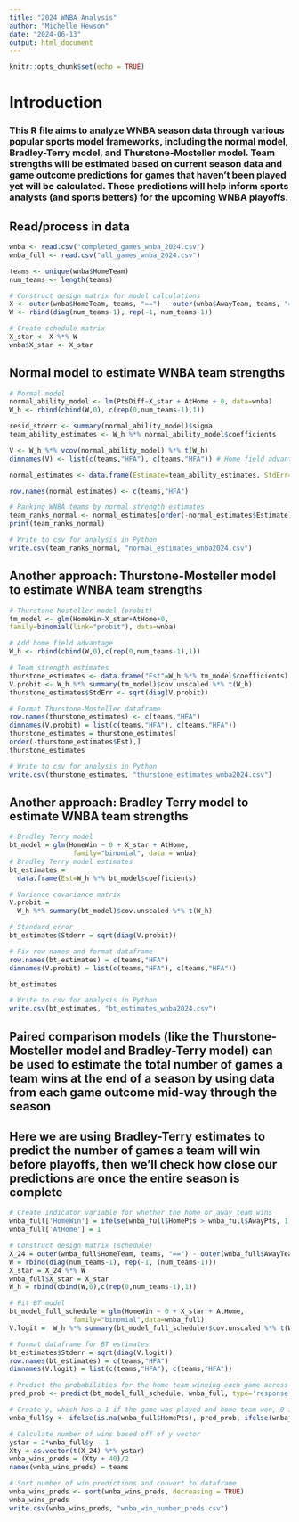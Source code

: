 ```yaml
---
title: "2024 WNBA Analysis"
author: "Michelle Hewson"
date: "2024-06-13"
output: html_document
---
```


```r
knitr::opts_chunk$set(echo = TRUE)
```
# Introduction
### This R file aims to analyze WNBA season data through various popular sports model frameworks, including the normal model, Bradley-Terry model, and Thurstone-Mosteller model. Team strengths will be estimated based on current season data and game outcome predictions for games that haven't been played yet will be calculated. These predictions will help inform sports analysts (and sports betters) for the upcoming WNBA playoffs.

## Read/process in data
```r
wnba <- read.csv("completed_games_wnba_2024.csv")
wnba_full <- read.csv("all_games_wnba_2024.csv")

```

```r
teams <- unique(wnba$HomeTeam)
num_teams <- length(teams)

# Construct design matrix for model calculations
X <- outer(wnba$HomeTeam, teams, "==") - outer(wnba$AwayTeam, teams, "==")
W <- rbind(diag(num_teams-1), rep(-1, num_teams-1))

# Create schedule matrix
X_star <- X %*% W 
wnba$X_star <- X_star
```

## Normal model to estimate WNBA team strengths

```r
# Normal model
normal_ability_model <- lm(PtsDiff~X_star + AtHome + 0, data=wnba)
W_h <- rbind(cbind(W,0), c(rep(0,num_teams-1),1))

resid_stderr <- summary(normal_ability_model)$sigma
team_ability_estimates <- W_h %*% normal_ability_model$coefficients

V <- W_h %*% vcov(normal_ability_model) %*% t(W_h)
dimnames(V) <- list(c(teams,"HFA"), c(teams,"HFA")) # Home field advantage

normal_estimates <- data.frame(Estimate=team_ability_estimates, StdErr=sqrt(diag(V)))

row.names(normal_estimates) <- c(teams,"HFA")

# Ranking WNBA teams by normal strength estimates
team_ranks_normal <- normal_estimates[order(-normal_estimates$Estimate),]
print(team_ranks_normal)

# Write to csv for analysis in Python
write.csv(team_ranks_normal, "normal_estimates_wnba2024.csv")
```
## Another approach: Thurstone-Mosteller model to estimate WNBA team strengths

```r
# Thurstone-Mosteller model (probit)
tm_model <- glm(HomeWin~X_star+AtHome+0,
family=binomial(link="probit"), data=wnba)

# Add home field advantage
W_h <- rbind(cbind(W,0),c(rep(0,num_teams-1),1)) 

# Team strength estimates
thurstone_estimates <- data.frame("Est"=W_h %*% tm_model$coefficients)
V.probit <- W_h %*% summary(tm_model)$cov.unscaled %*% t(W_h)
thurstone_estimates$StdErr <- sqrt(diag(V.probit))

# Format Thurstone-Mosteller dataframe
row.names(thurstone_estimates) <- c(teams,"HFA")
dimnames(V.probit) = list(c(teams,"HFA"), c(teams,"HFA"))
thurstone_estimates = thurstone_estimates[
order(-thurstone_estimates$Est),]
thurstone_estimates

# Write to csv for analysis in Python
write.csv(thurstone_estimates, "thurstone_estimates_wnba2024.csv")
```

## Another approach: Bradley Terry model to estimate WNBA team strengths

```r
# Bradley Terry model
bt_model = glm(HomeWin ~ 0 + X_star + AtHome, 
                family="binomial", data = wnba)
# Bradley Terry model estimates
bt_estimates = 
  data.frame(Est=W_h %*% bt_model$coefficients)

# Variance covariance matrix
V.probit = 
  W_h %*% summary(bt_model)$cov.unscaled %*% t(W_h) 

# Standard error
bt_estimates$Stderr = sqrt(diag(V.probit))

# Fix row names and format dataframe
row.names(bt_estimates) = c(teams,"HFA")
dimnames(V.probit) = list(c(teams,"HFA"), c(teams,"HFA"))

bt_estimates

# Write to csv for analysis in Python
write.csv(bt_estimates, "bt_estimates_wnba2024.csv")
```


## Paired comparison models (like the Thurstone-Mosteller model and Bradley-Terry model) can be used to estimate the total number of games a team wins at the end of a season by using data from each game outcome mid-way through the season

## Here we are using Bradley-Terry estimates to predict the number of games a team will win before playoffs, then we'll check how close our predictions are once the entire season is complete
```r
# Create indicator variable for whether the home or away team wins
wnba_full['HomeWin'] = ifelse(wnba_full$HomePts > wnba_full$AwayPts, 1, 0)
wnba_full['AtHome'] = 1

# Construct design matrix (schedule)
X_24 = outer(wnba_full$HomeTeam, teams, "==") - outer(wnba_full$AwayTeam, teams, "==") 
W = rbind(diag(num_teams-1), rep(-1, (num_teams-1)))
X_star = X_24 %*% W
wnba_full$X_star = X_star
W_h = rbind(cbind(W,0),c(rep(0,num_teams-1),1))

# Fit BT model
bt_model_full_schedule = glm(HomeWin ~ 0 + X_star + AtHome, 
                family="binomial",data=wnba_full)
V.logit =  W_h %*% summary(bt_model_full_schedule)$cov.unscaled %*% t(W_h) 

# Format dataframe for BT estimates
bt_estimates$Stderr = sqrt(diag(V.logit))
row.names(bt_estimates) = c(teams,"HFA")
dimnames(V.logit) = list(c(teams,"HFA"), c(teams,"HFA"))

# Predict the probabilities for the home team winning each game across every game in the season
pred_prob <- predict(bt_model_full_schedule, wnba_full, type='response')

# Create y, which has a 1 if the game was played and home team won, 0 if the game was played and home team lost, or the predicted probability of the home team winning if the game was not played yet
wnba_full$y <- ifelse(is.na(wnba_full$HomePts), pred_prob, ifelse(wnba_full$HomePts > wnba_full$AwayPts, 1,0))

# Calculate number of wins based off of y vector
ystar = 2*wnba_full$y - 1 
Xty = as.vector(t(X_24) %*% ystar)
wnba_wins_preds = (Xty + 40)/2
names(wnba_wins_preds) = teams

# Sort number of win predictions and convert to dataframe
wnba_wins_preds <- sort(wnba_wins_preds, decreasing = TRUE)
wnba_wins_preds
write.csv(wnba_wins_preds, "wnba_win_number_preds.csv")

```
